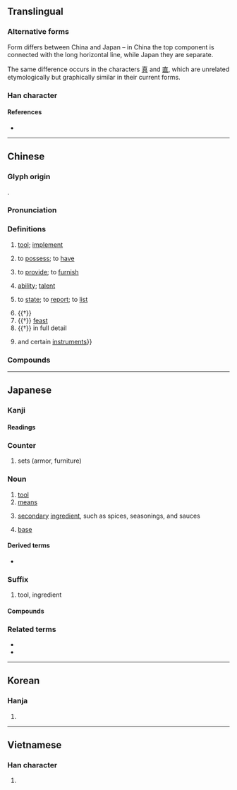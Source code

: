 {{also|真|俱|倶}}
{{character info/new}}
{{character info/new|0x2f811}}
==Translingual==
{{stroke order|strokes=8}}
{{ja-forms|具|具|具}}

===Alternative forms===
Form differs between China and Japan – in China the top component is connected with the long horizontal line, while Japan they are separate.

The same difference occurs in the characters [[真]] and [[直]], which are unrelated etymologically but graphically similar in their current forms.

===Han character===
{{Han char|rn=12|rad=八|as=06|sn=8|four=60801|canj=BMMC|ids=⿳目一八 <small>(J)</small>,⿱⿻且一八 <small>(GTKV)</small>}}

====References====
* {{Han ref|kx=0128.010|dkj=01473|dj=0286.110|hdz=10246.040|uh=5177|ud=20855|bh=A8E3|bd=43235}}

----

==Chinese==
{{zh-forms|alt=⿵冂大}}

===Glyph origin===
{{Han etym}}
{{Han compound|貝|t1=shell, money|廾|t2=two hands|ls=ic}}.

===Pronunciation===
{{zh-pron
|m=jù
|m-s=
|dg=
|c=geoi6
|c-t=
|g=
|h=pfs=khî/khí/khi
|h_note=khî - vernacular; khí - literary
|j=
|md=gê̤ṳ
|mn=qz,tw,xm:kū/twv:khū/zz:kī
|mn_note=khū - vernacular
|mn-t=gu6
|w=2jy
|x=
|mc=y
|oc=y
|ma=y
|cat=n,v,adv,cls
}}

===Definitions===
{{zh-hanzi}}

# [[tool]]; [[implement]]
#: {{zh-x|家具|furniture}}
#: {{zh-x|文具|stationery}}
#: {{zh-x|玩具|toy}}
#: {{zh-x|工具|tool; instrument; implement}}
#: {{zh-x|器具|utensil; implement; tool; ware; instrument}}
# to [[possess]]; to [[have]]
#: {{zh-x|具備|to possess; to be equipped with}}
#: {{zh-x|別具一格|have a style of one's own}}
# {{lb|zh|literary}} to [[provide]]; to [[furnish]]
# {{lb|zh|literary}} [[ability]]; [[talent]]
# {{lb|zh|literary}} to [[state]]; to [[report]]; to [[list]]
# {{†}} {{zh-alt-form|俱|[[all]]; [[every]]}}
# {{†}} [[feast]]
# {{†}} in full detail
# {{zh-classifier|[[coffin]]s, [[corpse]]s{{,}} and certain [[instrument]]s}}

===Compounds===
{{zh-der|不具|不具之人|不具名|交通工具|假面具|免洗餐具|具保|具備|具名|具壽|具官|具慶|具戒|具文|具有|具然|具爾|具狀|具獄|具眼|具瞻|具結|具臣|具舉|具草|具象|具足戒|具陳|具領|具體|具體化|具體名詞|具體而微|兼具|冥具|凶具|刀具|刑具|別具一格|別具匠心|別具慧眼|別具爐錘|別具肺腸|別具隻眼|募資工具|匠心獨具|十相具足|口具|另具匠心|名正具|問事獄具|喪具|器具|坐具|填充玩具|夾具|完具|家具|寒具|寢具|工具|工具工程|工具書|工具機|工具鋼|廚具|形同具文|徒具|性具|慧眼獨具|戒具|戰具|戲具|才具|拜具|擬具|教具|文具|明式家具|服具|槥具|模具|模型玩具|機具|治具|漁具|濟勝之具|火具|炊具|煙具|照明器具|燈具|獨具一格|獨具匠心|獨具慧眼|獨具隻眼|獵具|玩具|生產工具|用具|畫具|百福具臻|眾目具瞻|視同具文|繪具|耕具|聲控玩具|胎具|臥具|茗具|茶具|草具|草具之陳|薄具|賭具|農具|運輸工具|道具|都市家具|量具|釣具|錨具|防毒面具|防護面具|陽具|隻眼獨具|雨具|電動玩具|面具|食具|餐具|龍具}}

----

==Japanese==

===Kanji===
{{ja-kanji|grade=3|rs=八06}}

====Readings====
{{ja-readings
|goon=ぐ
|kanon=く
|kun=そな-える, そな-え, つぶさ-に
}}

===Counter===
{{ja-pos|ぐ|counter}}

# sets (armor, furniture)

===Noun===
{{ja-noun|ぐ}}

# [[tool]]
# [[means]]
# {{lb|ja|cooking}} [[secondary]] [[ingredient]], such as spices, seasonings, and sauces
# [[base]]

====Derived terms====
* {{l|ja|留め具}}

===Suffix===
{{ja-pos|ぐ|suffix}}

# tool, ingredient

====Compounds====
{{der5|lang=ja|{{ja-l|雨具}}
|{{ja-l|淫具}}
|{{ja-l|運動具}}
|{{ja-l|絵具}}
|{{ja-l|玩具}}
|{{ja-l|家具}}
|{{ja-l|不具}}
|{{ja-l|金具}}
|{{ja-l|革具}}
|{{ja-l|機具}}
|{{ja-l|器具}}
|{{ja-l|弓具}}
|{{ja-l|救命具}}
|{{ja-l|兇具}}, {{ja-l|凶具}}
|{{ja-l|教具}}
|{{ja-l|漁具}}
|{{ja-l|敬具}}
|{{ja-l|刑具}}
|{{ja-l|耕具}}
|{{ja-l|香具}}
|{{ja-l|校具}}
|{{ja-l|工具}}
|{{ja-l|拷問具}}
|{{ja-l|祭具}}
|{{ja-l|索具}}
|{{ja-l|蚕具}}
|{{ja-l|寝具}}
|{{ja-l|治具}}
|{{ja-l|船具}}
|{{ja-l|装具}}
|{{ja-l|喪具}}
|{{ja-l|葬具}}
|{{ja-l|装身具}}
|{{ja-l|建具}}
|{{ja-l|綱具}}
|{{ja-l|道具}}
|{{ja-l|忍具}}
|{{ja-l|農具}}
|{{ja-l|拝具}}
|{{ja-l|馬具}}
|{{ja-l|筆記具}}
|{{ja-l|表具}}
|{{ja-l|武具}}
|{{ja-l|武装具}}
|{{ja-l|仏具}}
|{{ja-l|文具}}
|{{ja-l|文房具}}
|{{ja-l|法具}}
|{{ja-l|防寒具}}
|{{ja-l|防具}}
|{{ja-l|民具}}
|{{ja-l|夜具}}
|{{ja-l|要具}}
|{{ja-l|用具}}
|{{ja-l|猟具}}
|{{ja-l|具案}}
|{{ja-l|具眼}}
|{{ja-l|具現}}
|{{ja-l|具合}}
|{{ja-l|彫刻具座}}
|{{ja-l|具象}}
|{{ja-l|具申}}
|{{ja-l|具足}}
|{{ja-l|具体}}
|{{ja-l|具陳}}
|{{ja-l|具備}}
|{{ja-l|具有}}
|{{ja-l|具志堅}}
}}

===Related terms===
* {{l|ja|具する}}
* {{l|ja|具わる}}

----

==Korean==

===Hanja===
{{ko-hanja|hangeul=구|mr=ku|eumhun=[[갖추다|갖출]]|ehrv=gatchuda|ehmr=katch'uda|ehy=kacchwuta}}

# {{defn|lang=ko|sort=八06}}

----

==Vietnamese==

===Han character===
{{vi-hantu|[[cụ]], [[cỗ]], [[gỗ]]|rs=八06}}

# {{defn|lang=vi|sort=八06}}